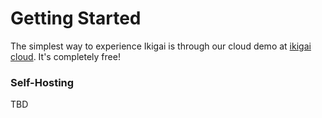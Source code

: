 # Getting Started

The simplest way to experience Ikigai is through our cloud demo at [ikigai cloud](https://cloud.ikigai.li).
It's completely free!

### Self-Hosting

TBD
